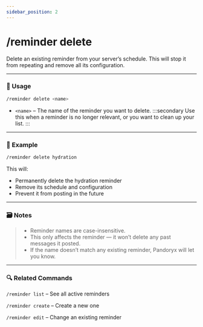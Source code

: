 ```yaml
---
sidebar_position: 2
---
```


# /reminder delete

Delete an existing reminder from your server’s schedule. This will stop it from repeating and remove all its configuration.

<hr className="md-divider-gradient" />

### 💬 Usage
```bash
/reminder delete <name>
```
- `<name>` – The name of the reminder you want to delete.
:::secondary
Use this when a reminder is no longer relevant, or you want to clean up your list.
:::

<hr className="md-divider-gradient" />

### 📌 Example
```bash
/reminder delete hydration
```
This will:
- Permanently delete the hydration reminder
- Remove its schedule and configuration
- Prevent it from posting in the future

<hr className="md-divider-gradient" />

### 🗃️ Notes
> - Reminder names are case-insensitive.
> - This only affects the reminder — it won’t delete any past messages it posted.
> - If the name doesn’t match any existing reminder, Pandoryx will let you know.

<hr className="md-divider-gradient" />

### 🔍 Related Commands
`/reminder list` – See all active reminders

`/reminder create` – Create a new one

`/reminder edit` – Change an existing reminder
